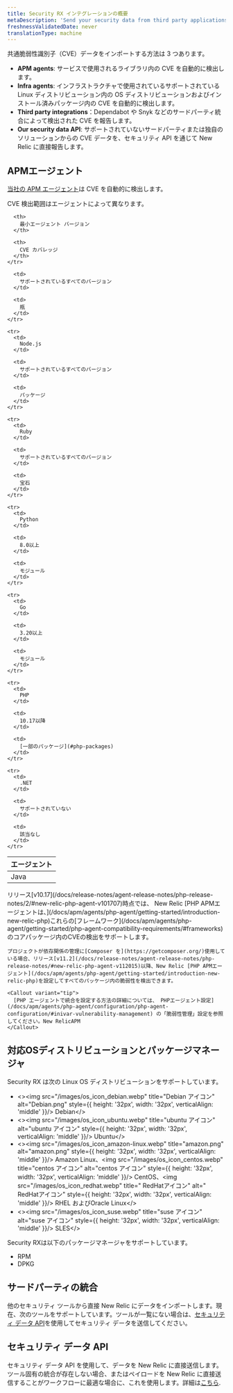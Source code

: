 ```yaml
---
title: Security RX インテグレーションの概要
metaDescription: 'Send your security data from third party applications, APM agents, or through our security data API.'
freshnessValidatedDate: never
translationType: machine
---
```


共通脆弱性識別子（CVE）データをインポートする方法は 3 つあります。

* <DNT>**APM agents**</DNT>: サービスで使用されるライブラリ内の CVE を自動的に検出します。
* <DNT>**Infra agents**</DNT>: インフラストラクチャで使用されているサポートされている Linux ディストリビューション内の OS ディストリビューションおよびインストール済みパッケージ内の CVE を自動的に検出します。
* <DNT>**Third party integrations**</DNT>：Dependabot や Snyk などのサードパーティ統合によって検出された CVE を報告します。
* <DNT>**Our security data API**</DNT>: サポートされていないサードパーティまたは独自のソリューションからの CVE データを、セキュリティ API を通じて New Relic に直接報告します。

## APMエージェント

[当社の APM エージェント](/docs/apm/new-relic-apm/getting-started/introduction-apm/)は CVE を自動的に検出します。

<TechTileGrid>
  <TechTile name="Go agent" icon="logo-go" to="https://one.newrelic.com/nr1-core?state=985d4005-ba90-a8c7-1da1-2af34539b03b" />

  <TechTile name="Java agent" icon="logo-java" to="https://one.newrelic.com/nr1-core?state=80d18bcb-4919-1fcb-2b77-9406838eb916" />

  <TechTile name="Node.js agent" icon="logo-nodejs" to="https://one.newrelic.com/marketplace/install-data-source?state=be2e62fa-cc3b-c428-27c4-8d662c9e80a1" />

  <TechTile name="PHP agent" icon="logo-php" to="https://one.newrelic.com/nr1-core?state=aa633b41-72d4-009c-3abf-55dcf64894fe" />

  <TechTile name="Python agent" icon="logo-python" to="https://one.newrelic.com/nr1-core?state=20fda75b-58fb-a92a-f9e1-7b052035c6e8" />

  <TechTile name="Ruby agent" icon="logo-ruby" to="https://one.newrelic.com/nr1-core?state=d69143ab-605c-579b-25bf-cc6e5fee5b80" />
</TechTileGrid>

CVE 検出範囲はエージェントによって異なります。

<table>
  <thead>
    <tr>
      <th style={{ width: "200px" }}>
        エージェント
      </th>

      <th>
        最小エージェント バージョン
      </th>

      <th>
        CVE カバレッジ
      </th>
    </tr>
  </thead>

  <tbody>
    <tr>
      <td>
        Java
      </td>

      <td>
        サポートされているすべてのバージョン
      </td>

      <td>
        瓶
      </td>
    </tr>

    <tr>
      <td>
        Node.js
      </td>

      <td>
        サポートされているすべてのバージョン
      </td>

      <td>
        パッケージ
      </td>
    </tr>

    <tr>
      <td>
        Ruby
      </td>

      <td>
        サポートされているすべてのバージョン
      </td>

      <td>
        宝石
      </td>
    </tr>

    <tr>
      <td>
        Python
      </td>

      <td>
        8.0以上
      </td>

      <td>
        モジュール
      </td>
    </tr>

    <tr>
      <td>
        Go
      </td>

      <td>
        3.20以上
      </td>

      <td>
        モジュール
      </td>
    </tr>

    <tr>
      <td>
        PHP
      </td>

      <td>
        10.17以降
      </td>

      <td>
        [一部のパッケージ](#php-packages)
      </td>
    </tr>

    <tr>
      <td>
        .NET
      </td>

      <td>
        サポートされていない
      </td>

      <td>
        該当なし
      </td>
    </tr>
  </tbody>
</table>

<CollapserGroup>
  <Collapser id="php-packages" title="PHPパッケージのサポート">
    リリース[v10.17](/docs/release-notes/agent-release-notes/php-release-notes/2/#new-relic-php-agent-v101707)時点では、 New Relic [PHP APMエージェントは、](/docs/apm/agents/php-agent/getting-started/introduction-new-relic-php)これらの[フレームワーク](/docs/apm/agents/php-agent/getting-started/php-agent-compatibility-requirements/#frameworks)のコアパッケージ内のCVEの検出をサポートします。

    プロジェクトが依存関係の管理に[Composer を](https://getcomposer.org/)使用している場合、リリース[v11.2](/docs/release-notes/agent-release-notes/php-release-notes/#new-relic-php-agent-v112015)以降、New Relic [PHP APMエージェント](/docs/apm/agents/php-agent/getting-started/introduction-new-relic-php)を設定してすべてのパッケージ内の脆弱性を検出できます。

    <Callout variant="tip">
      [PHP エージェントで統合を設定する方法の詳細については、 PHPエージェント設定](/docs/apm/agents/php-agent/configuration/php-agent-configuration/#inivar-vulnerability-management) の「脆弱性管理」設定を参照してください。New RelicAPM
    </Callout>
  </Collapser>
</CollapserGroup>

## 対応OSディストリビューションとパッケージマネージャ

Security RX は次の Linux OS ディストリビューションをサポートしています。

* &lt;&gt;&lt;img src=&quot;/images/os\_icon\_debian.webp&quot; title=&quot;Debian アイコン&quot; alt=&quot;Debian.png&quot; style=\{\{ height: '32px', width: '32px', verticalAlign: 'middle' }}/&gt; Debian&lt;/&gt;
* &lt;&gt;&lt;img src=&quot;/images/os\_icon\_ubuntu.webp&quot; title=&quot;ubuntu アイコン&quot; alt=&quot;ubuntu アイコン&quot; style=\{\{ height: '32px', width: '32px', verticalAlign: 'middle' }}/&gt; Ubuntu&lt;/&gt;
* &lt;&gt;&lt;img src=&quot;/images/os\_icon\_amazon-linux.webp&quot; title=&quot;amazon.png&quot; alt=&quot;amazon.png&quot; style=\{\{ height: '32px', width: '32px', verticalAlign: 'middle' }}/&gt; Amazon Linux、&lt;img src=&quot;/images/os\_icon\_centos.webp&quot; title=&quot;centos アイコン&quot; alt=&quot;centos アイコン&quot; style=\{\{ height: '32px', width: '32px', verticalAlign: 'middle' }}/&gt; CentOS、&lt;img src=&quot;/images/os\_icon\_redhat.webp&quot; title=&quot; RedHatアイコン&quot; alt=&quot; RedHatアイコン&quot; style=\{\{ height: '32px', width: '32px', verticalAlign: 'middle' }}/&gt; RHEL およびOracle Linux&lt;/&gt;
* &lt;&gt;&lt;img src=&quot;/images/os\_icon\_suse.webp&quot; title=&quot;suse アイコン&quot; alt=&quot;suse アイコン&quot; style=\{\{ height: '32px', width: '32px', verticalAlign: 'middle' }}/&gt; SLES&lt;/&gt;

Security RXは以下のパッケージマネージャをサポートしています。

* RPM
* DPKG

## サードパーティの統合

他のセキュリティ ツールから直接 New Relic にデータをインポートします。現在、次のツールをサポートしています。ツールが一覧にない場合は、[セキュリティ データ API](/docs/vulnerability-management/integrations/security-data-api)を使用してセキュリティ データを送信してください。

<TechTileGrid>
  <TechTile name="AWS Security Hub" to="https://newrelic.com/instant-observability/security-events" />

  <TechTile name="Dependabot" to="https://newrelic.com/instant-observability/github-dependabot" />

  <TechTile name="Snyk" to="https://newrelic.com/instant-observability/snyk" />

  <TechTile name="Trivy" to="/docs/vulnerability-management/integrations/trivy" />

  <TechTile name="FOSSA" to="/docs/vulnerability-management/integrations/fossa" />
</TechTileGrid>

## セキュリティ データ API

セキュリティ データ API を使用して、データを New Relic に直接送信します。ツール固有の統合が存在しない場合、またはペイロードを New Relic に直接送信することがワークフローに最適な場合に、これを使用します。詳細は[こちら](/docs/vulnerability-management/integrations/security-data-api).